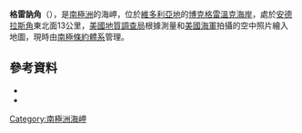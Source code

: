 '''格雷訥角'''（{{lang-en|Greene Point}}），是[[南極洲|南極洲]]的海岬，位於[[維多利亞地|維多利亞地]]的[[博克格雷溫克海岸|博克格雷溫克海岸]]，處於[[安德拉斯角|安德拉斯角]]東北面13公里，[[美國地質調查局|美國地質調查局]]根據測量和[[美國海軍|美國海軍]]拍攝的空中照片繪入地圖，現時由[[南極條約體系|南極條約體系]]管理。

==參考資料==
*{{cite gnis | type = antarid | id = 5995| name = Greene Point | accessdate = 2012-05-07}}
*{{usgs-gazetteer|id=5995}}

{{coord|73|49|S|166|9|E|source:GNIS|display=title}}

{{DEFAULTSORT:Greene Point}}
[[Category:南極洲海岬|Category:南極洲海岬]]


{{BorchgrevinkCoast-geo-stub}}